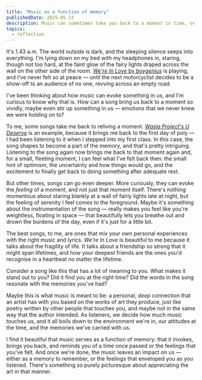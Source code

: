 ```yaml
---
title: "Music as a function of memory"
publishedDate: 2025-05-23
description: Music can sometimes take you back to a moment in time, or invoke a feeling you've felt at a moment in time. Why is that the case?
topics:
  - reflection
---
```


It's 1.43 a.m. The world outside is dark, and the sleeping silence seeps into everything. I'm lying down on my bed with my headphones in, staring, though not too hard, at the faint glow of the fairy lights draped across the wall on the other side of the room. [_We're In Love_ by _boygenius_](https://song.link/i/1666138945) is playing, and I've never felt so at peace — until the next motorcyclist decides to be a show-off to an audience of no one, revving across an empty road.

I've been thinking about how music can evoke something in us, and I'm curious to know why that is. How can a song bring us back to a moment so vividly, maybe even stir up something in us — emotions that we never knew we were holding on to?

To me, some songs take me back to reliving a moment. [_Wasia Project_'s _U Deserve_](https://song.link/i/1667378982) is an example, because it brings me back to the first day of poly — I had been listening to it when I stepped into my first class. In this case, the song shapes to become a part of the memory, and that's pretty intriguing. Listening to the song again now brings me back to that moment again and, for a small, fleeting moment, I can feel what I've felt back then: the small hint of optimism, the uncertainty and how things would go, and the excitement to finally get back to doing something after adequate rest.

But other times, songs can go even deeper. More curiously, they can evoke the _feeling_ of a moment, and not just that moment itself. There's nothing momentous about staring blankly at a wall of fairly lights late at night, but the feeling of serenity I feel comes to the foreground. Maybe it's something about the instrumentation of the song — really makes you feel like you're weightless, floating in space — that beautifully lets you breathe out and drown the burdens of the day, even if it's just for a little bit.

The best songs, to me, are ones that mix your own personal experiences with the right music and lyrics. _We're In Love_ is beautiful to me because it talks about the fragility of life. It talks about a friendship so strong that it might span lifetimes, and how your deepest friends are the ones you'd recognise in a heartbeat no matter the lifetime.

Consider a song like this that has a lot of meaning to you. What makes it stand out to you? Did it find you at the right time? Did the words in the song resonate with the memories you've had?

Maybe this is what music is meant to be: a personal, _deep_ connection that an artist has with you based on the works of art they produce, just like poetry written by other people that touches you, and maybe not in the same way that the author intended. As listeners, we decide how much music touches us, and it all boils down to the environment we're in, our attitudes at the time, and the memories we've carried with us.

I find it beautiful that music serves as a function of memory: that it invokes, brings you back, and reminds you of a time once passed or the feelings that you've felt. And once we're done, the music leaves an impact on us — either as a memory to remember, or the feelings that enveloped you as you listened. There's something so purely picturesque about appreciating the art in that manner.

